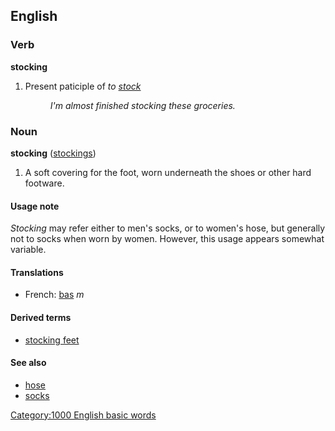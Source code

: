==English==
===Verb===
'''stocking'''

# Present paticiple of ''to [[stock]]''
#: ''I'm almost finished stocking these groceries.''

===Noun===
'''stocking''' ([[stockings]])

# A soft covering for the foot, worn underneath the shoes or other hard footware.

====Usage note====
''Stocking'' may refer either to men's socks, or to women's hose, but generally not to socks when worn by women.  However, this usage appears somewhat variable.
====Translations====
*French: [[bas]] ''m''

====Derived terms====
*[[stocking feet]]

====See also====
*[[hose]]
*[[socks]]
[[Category:1000 English basic words]]